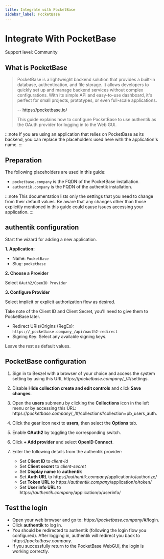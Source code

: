 ```yaml
---
title: Integrate with PocketBase
sidebar_label: PocketBase
---
```


# Integrate With PocketBase

<span class="badge badge--secondary">Support level: Community</span>

## What is PocketBase

> PocketBase is a lightweight backend solution that provides a built-in database, authentication, and file storage.
> It allows developers to quickly set up and manage backend services without complex configurations.
> With its simple API and easy-to-use dashboard, it's perfect for small projects, prototypes, or even full-scale applications.
>
> -- https://pocketbase.io/
>
> This guide explains how to configure PocketBase to use authentik as the OAuth provider for logging in to the Web GUI.

:::note
If you are using an application that relies on PocketBase as its backend, you can replace the placeholders used here with the application's name.
:::

## Preparation

The following placeholders are used in this guide:

- `pocketbase.company` is the FQDN of the PocketBase installation.
- `authentik.company` is the FQDN of the authentik installation.

:::note
This documentation lists only the settings that you need to change from their default values. Be aware that any changes other than those explicitly mentioned in this guide could cause issues accessing your application.
:::

## authentik configuration

Start the wizard for adding a new application.

**1. Application:**

- Name: `PocketBase`
- Slug: `pocketbase`

**2. Choose a Provider**

Select `OAuth2/OpenID Provider`

**3. Configure Provider**

Select implicit or explicit authorization flow as desired.

Take note of the Client ID and Client Secret, you'll need to give them to PocketBase later.

- Redirect URIs/Origins (RegEx): `https://_pocketbase.company_/api/oauth2-redirect`
- Signing Key: Select any available signing keys.

Leave the rest as default values.

## PocketBase configuration

1. Sign in to Beszel with a browser of your choice and access the system setting by using this URL https://_pocketbase.company_/\_/#/settings.

2. Disable **Hide collection create and edit controls** and click **Save changes**.

3. Open the **users** submenu by clicking the **Collections** icon in the left menu or by accessing this URL: https://_pocketbase.company_/\_/#/collections?collection=pb_users_auth.

4. Click the gear icon next to **users**, then select the **Options** tab.

5. Enable **OAuth2** by toggling the corresponding switch.

6. Click **+ Add provider** and select **OpenID Connect**.

7. Enter the following details from the authentik provider:
    - Set **Client ID** to _client-id_
    - Set **Client secret** to _client-secret_
    - Set **Display name** to **authentik**
    - Set **Auth URL** to https://_authentik.company_/application/o/authorize/
    - Set **Token URL** to https://_authentik.company_/application/o/token/
    - Set **User info URL** to https://_authentik.company_/application/o/userinfo/

## Test the login

- Open your web browser and go to: https://_pocketbase.company_/#/login.
- Click **authentik** to log in.
- You should be redirected to authentik (following the login flow you configured). After logging in, authentik will redirect you back to https://_pocketbase.company_.
- If you successfully return to the PocketBase WebGUI, the login is working correctly.
